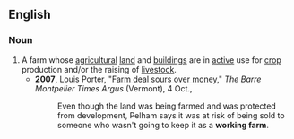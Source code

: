 ==English==

===Noun===
{{en-noun|head=[[working]] [[farm]]}}

# A farm whose [[agricultural]] [[land]] and [[building]]s are in [[active]] use for [[crop]] production and/or the raising of [[livestock]].
#* '''2007''', Louis Porter, "[http://www.timesargus.com/apps/pbcs.dll/article?AID=/20071014/NEWS01/710140393/1002/NEWS01 Farm deal sours over money]," ''The Barre Montpelier Times Argus'' (Vermont), 4 Oct.,
#*: Even though the land was being farmed and was protected from development, Pelham says it was at risk of being sold to someone who wasn't going to keep it as a '''working farm'''.